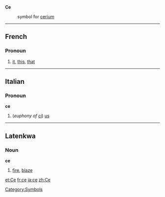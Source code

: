 '''Ce'''
:{{chemistry}} symbol for [[cerium]]
[[Category:Symbols]]
----
==French==
===Pronoun===

# [[it]], [[this]], [[that]]

----

==Italian==
===Pronoun===
'''ce'''

# (''euphony of [[ci]]'') [[us]]

----

==Latenkwa==
===Noun===
'''ce'''

#[[fire]], [[blaze]]

[[et:Ce]]
[[fr:ce]]
[[ja:ce]]
[[zh:Ce]]